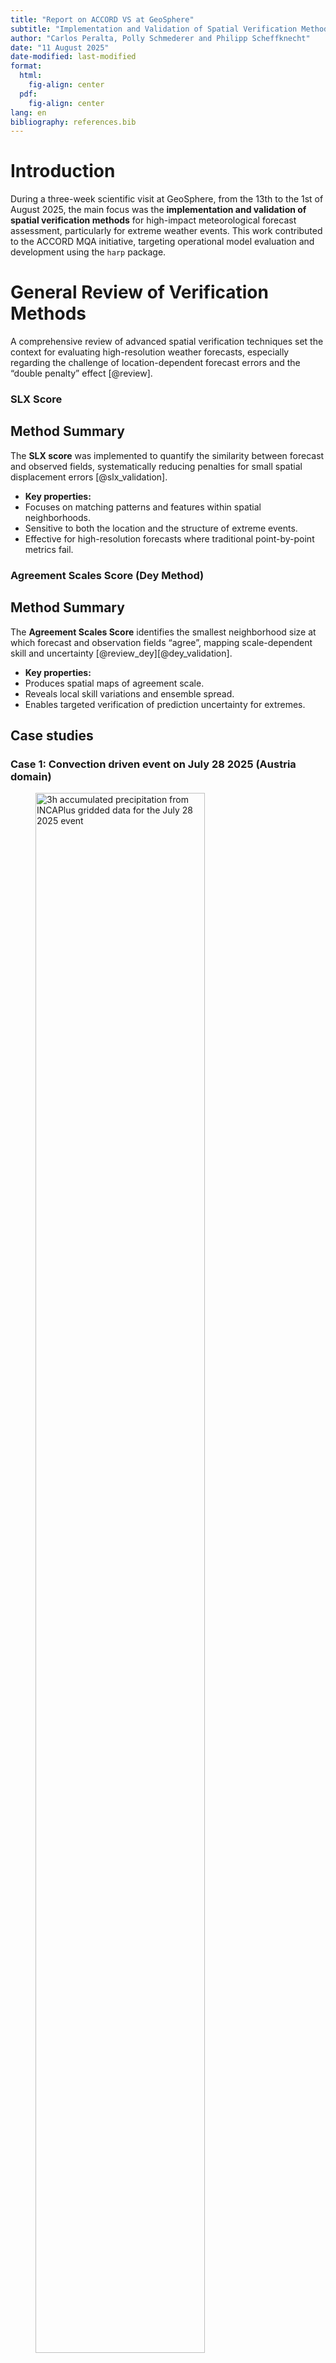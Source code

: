```yaml
---
title: "Report on ACCORD VS at GeoSphere"
subtitle: "Implementation and Validation of Spatial Verification Methods for Extreme Events"
author: "Carlos Peralta, Polly Schmederer and Philipp Scheffknecht"
date: "11 August 2025"
date-modified: last-modified
format:
  html:
    fig-align: center
  pdf:
    fig-align: center
lang: en
bibliography: references.bib
---
```


# Introduction

During a three-week scientific visit at GeoSphere, from the 13th to the 1st of August 2025, the main focus was the **implementation and validation of spatial verification methods** for high-impact meteorological forecast assessment, particularly for extreme weather events. This work contributed to the ACCORD MQA initiative, targeting operational model evaluation and development  using the `harp` package.

# General Review of Verification Methods

A comprehensive review of advanced spatial verification techniques set the context for evaluating high-resolution weather forecasts, especially regarding the challenge of location-dependent forecast errors and the "double penalty" effect [@review].

### SLX Score

## Method Summary

The **SLX score** was implemented to quantify the similarity between forecast and observed fields, systematically reducing penalties for small spatial displacement errors [@slx_validation].

- **Key properties:**
- Focuses on matching patterns and features within spatial neighborhoods.
- Sensitive to both the location and the structure of extreme events.
- Effective for high-resolution forecasts where traditional point-by-point metrics fail.

### Agreement Scales Score (Dey Method)

## Method Summary

The **Agreement Scales Score** identifies the smallest neighborhood size at which forecast and observation fields "agree", mapping scale-dependent skill and uncertainty [@review_dey][@dey_validation].

- **Key properties:**
- Produces spatial maps of agreement scale.
- Reveals local skill variations and ensemble spread.
- Enables targeted verification of prediction uncertainty for extremes.

## Case studies

### Case 1: Convection driven event on July 28 2025 (Austria domain)

  ![3h accumulated precipitation from INCAPlus gridded data for the July 28 2025 event](../case_studies/geosphere/2025072815_convection_case/ob_accrr3h_202507281800_INCAPlus.png){fig-align="center" width=80%}

  ![3h accumulated precipitation from CLAEF 1km member 0 for the July 28 2025 event](../case_studies/geosphere/2025072815_convection_case/fc_accrr1h_202507281800_3_CLAEF00.png){fig-align="center" width=80%}

  ![Overall SLX scores for the convection driven event](../case_studies/geosphere/2025072815_convection_case/slx_overall_2025072815_3_accrr3h.png){fig-align="center" width=80%}

  ![Individual SLX scores for the convection driven event](../case_studies/geosphere/2025072815_convection_case/slx_comps_2025072815_3_accrr3h.png){fig-align="center" width=80%}

  ![Agreement scale map for forecast versus observation of a convective event](../case_studies/geosphere/2025072815_convection_case/fo_field_plots.png){fig-align="center" width=90%}


### Case 2: Orographically driven precipitation event on July 8 2025 (Austria domain)

  ![3h accumulated precipitation from INCAPlus gridded data for the July 8 2025 event](../case_studies/geosphere/2025070800_orog_case/ob_accrr3h_202507080300_INCAPlus.png){fig-align="center" width=80%}

  ![3h accumulated precipitation from CLAEF 1km member 0 for the July 8 2025 event](../case_studies/geosphere/2025070800_orog_case/fc_accrr3h_202507080300_3_CLAEF00.png){fig-align="center" width=80%}

  ![Overall SLX scores for the orographic driven event](../case_studies/geosphere/2025070800_orog_case/slx_overall_2025070800_3_accrr3h.png){fig-align="center" width=80%}

  ![Individual SLX scores for the orographic driven event](../case_studies/geosphere/2025070800_orog_case/slx_comps_2025070800_3_accrr3h.png){fig-align="center" width=80%}

  ![Agreement scale map for forecast versus observation of an orographically driven precipitation event](../case_studies/geosphere/2025070800_orog_case/fo_field_plots.png){fig-align="center" width=90%}

# Summary of results

  The two case studies illustrate the added value of the spatial verification methods implemented here. 

## Summary of SLX scores for the convection-driven case

- The combined SLX score starts around 0.45 at the grid scale (L=0).  With increasing neighborhood size (L=5–20), the score climbs gently, reaching ~0.52.

- The forecasts remain in the moderate range throughout, but trending upward with smoothing. This means that, even at grid scale, the forecast has non‑zero pattern similarity, but it is clearly penalized for displacement errors. 
As neighborhoods grow, SLX improves slightly, showing that the model has correct structures but shifted.  However, the fact that it does not enter the "Good" category suggests location errors are widespread enough to limit skill beyond moderate quality.

- Looking at the individual components of SLX, the obs minima are very high (0.8–0.85), stable across scales.  This means observed rainfall minima (dry areas) are consistently well represented in the forecast (little "false rain").

- Observation Maxima are in the mid‑range (0.38–0.42 initially, decreasing slightly with scale). Observed maxima are only partly captured, and location/intensity mismatches with forecast hamper this component.

- Forecast minina starts lower (~0.3) but rises steadily with scale, reaching ~0.8. This shows that forecasted minima gradually find correspondence in observations once neighborhoods are widened.

- Forecast maxima show very poor agreement (<0.35 at L=0, dropping quickly towards ~0 by L=20). This indicates that forecast precipitation maxima do not collocate with observed maxima, even when neighborhoods are allowed. The model placed rain maxima, but not where reality did.

## Summary of agrement scales for the convection-driven case

- The field plots show that the forecast captures that a precipitation event occurred with similar spatial organization, but the location is shifted and fine-scale spatial detail is poorly aligned.

- The agreement scales map shows the spatial field of the minimum neighborhood size (in grid points) needed for observations and forecast to "agree".  Darker reds (low values) are scarce — meaning only a few patches show agreement at very fine scales.  Yellows/whites (large scales) dominate in central and southern parts of the domain, implying that only when the comparison window is broadened substantially (40–60+ grid points) do forecast and observed fields match.

-  The histogram shows a strong spike near zero indicates a subset of grid points with nearly perfect local agreement. That likely corresponds to regions with weak/no precipitation in both forecast and observation.  There is a deep between ~5–20 grid points,indicating fewer areas of small-scale agreement.  A secondary hump at ~60–70 grid points shows a significant fraction of the domain requires very broad neighborhoods before forecast and observed align — consistent with displaced but pattern‑similar rainfall.
  Mean agreement scale (red dashed line): Around ~38 grid points. This is very large, implying that over much of the domain, useful forecast skill only appears when smoothed to a mesoscale scale.

Summary: This analysis shows that while the event was well captured in a mesoscale sense, the model struggled with fine-scale localization — agreement only emerges at large neighborhood scales, consistent with systematic displacement along terrain.

## Summary of SLX scores for the orographically driven case

- Overall the SLX skill is highest at the grid scale and degrades as L increases: about 0.65 at L=0 (just at/above the "Good" threshold), then ~0.62 (L=5), ~0.55 (L=10), ~0.50 (L=15), and ~0.45 (L=20), which falls into "Moderate." This monotonic decrease means most of the useful similarity is at fine scales; once you average over wider neighborhoods, the score is diluted. That is exactly what we expect when precipitation placement is terrain-locked and well aligned locally: the more you smooth, the more you mix matched peaks with surrounding mismatches and background, lowering the score.

- On the individual components side, both maxima components are relatively strong at small scales and only gently decline with L, while the minima components are weaker and degrade more.

- Observation and forecast maxima start around 0.65–0.70 at L=0 and remain comparatively high, ending roughly 0.55–0.60 by L=20. This says the model and observations share the same locations of intense orographic rainfall cores; peaks in the forecast collocate with peaks in the observations and vice versa. In other words, the event’s maxima are captured well.

- Observation minima declines markedly from about 0.55 at L=0 to ~0.25 by L=20. This asymmetry indicates that many observed dry areas are not dry in the forecast (false alarms/light-precip "fill-in"). It’s a signature of a wet bias or drizzle contamination in the forecast field, which becomes more apparent as neighborhoods grow.

- Forecast minima is moderate and fairly stable (roughly 0.55 down to ~0.45). Forecast dry zones find reasonable counterparts in the observations, but not as strongly as the maxima do.


## Summary of agrement scales for the orographically driven case

- The field plots show that precipitation is localized, with one strong maximum in the northwest corner and some weaker cores elsewhere. The model produces precipitation in broadly similar regions but introduces additional maxima, especially in the southeast, which were not observed.

- The agreeent scales map shows mostly brown/red shades (small scales: 0–5 grid points), indicating that agreement is reached at very fine neighborhood sizes across much of the domain.  This implies that the forecast and observed precipitation structures align closely, and only minimal spatial tolerance is needed.  The small patches of lighter colors (10–20+) indicate localized zones where misplacement or wrong maxima reduce skill, requiring broader neighborhoods.

- The histogram has an extremely sharp spike at very small scales (0–3 grid points).  Almost the entire distribution collapses there, with the mean (red dashed line) at a very low value (~2–3).  The long tail toward larger scales is negligible compared to the dominance at fine scales.

Summary: The forecast does reproduce the existence of orographic rainfall features, but with notable misplacement and some spurious intensity peaks.
This suggests that for this case, orographic forcing anchored precipitation so strongly to terrain features that the model reproduced it with high fidelity, unlike the convective case where displacement dominated.

## Summary Table: Core Methods

| Method | Purpose | Key Benefit |
|----|----|----|
| SLX Score | Spatial field pattern matching | Less penalization for small shifts, robust for extremes|
| Agreement Scales Score | Scale-dependent skill mapping | Local skill, uncertainty, ensemble spread visualization|

## Future work

Both SLX and the agreement scales between members and observations have been implemented as separate scores within the `verify_spatial` function in a dedicated branch of `harpSpatial`. 
The agreement scales between ensemble member pairs have been implemented outside of `verify_spatial`, though they still make use of the full `harp` functionality.

Further optimization is needed to improve computational efficiency. While the current implementation performs reasonably well in smaller model domains, such as the Austrian domain presented here, it becomes significantly slower in larger domains (e.g., the DINI domain used at DMI).

# References

